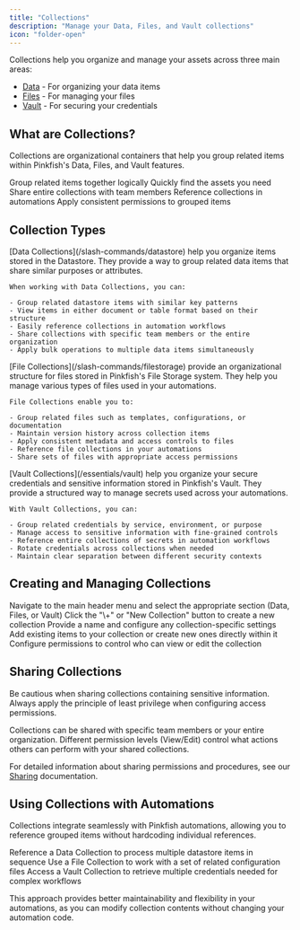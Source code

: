 ```yaml
---
title: "Collections"
description: "Manage your Data, Files, and Vault collections"
icon: "folder-open"
---
```


Collections help you organize and manage your assets across three main areas:
- [Data](/slash-commands/datastore) - For organizing your data items
- [Files](/slash-commands/filestorage) - For managing your files
- [Vault](/essentials/vault) - For securing your credentials


## What are Collections?

Collections are organizational containers that help you group related items within Pinkfish's Data, Files, and Vault features.

<CardGroup cols="2">
  <Card title="Improved Organization" icon="folder-tree">
    Group related items together logically
  </Card>
  <Card title="Easier Discovery" icon="magnifying-glass">
    Quickly find the assets you need
  </Card>
  <Card title="Enhanced Collaboration" icon="users">
    Share entire collections with team members
  </Card>
  <Card title="Streamlined Workflows" icon="gears">
    Reference collections in automations
  </Card>
  <Card title="Better Governance" icon="shield-check">
    Apply consistent permissions to grouped items
  </Card>
</CardGroup>

## Collection Types

<Tabs>
  <Tab title="Data Collections">
    [Data Collections](/slash-commands/datastore) help you organize items stored in the Datastore. They provide a way to group related data items that share similar purposes or attributes.

    When working with Data Collections, you can:

    - Group related datastore items with similar key patterns
    - View items in either document or table format based on their structure
    - Easily reference collections in automation workflows
    - Share collections with specific team members or the entire organization
    - Apply bulk operations to multiple data items simultaneously
  </Tab>
  <Tab title="File Collections">
    [File Collections](/slash-commands/filestorage) provide an organizational structure for files stored in Pinkfish's File Storage system. They help you manage various types of files used in your automations.

    File Collections enable you to:

    - Group related files such as templates, configurations, or documentation
    - Maintain version history across collection items
    - Apply consistent metadata and access controls to files
    - Reference file collections in your automations
    - Share sets of files with appropriate access permissions
  </Tab>
  <Tab title="Vault Collections">
    [Vault Collections](/essentials/vault) help you organize your secure credentials and sensitive information stored in Pinkfish's Vault. They provide a structured way to manage secrets used across your automations.

    With Vault Collections, you can:

    - Group related credentials by service, environment, or purpose
    - Manage access to sensitive information with fine-grained controls
    - Reference entire collections of secrets in automation workflows
    - Rotate credentials across collections when needed
    - Maintain clear separation between different security contexts
  </Tab>
</Tabs>

## Creating and Managing Collections

<Steps>
  <Step title="Access Collections">
    Navigate to the main header menu and select the appropriate section (Data, Files, or Vault)
  </Step>
  <Step title="Create a Collection">
    Click the "\+" or "New Collection" button to create a new collection
  </Step>
  <Step title="Name and Configure">
    Provide a name and configure any collection-specific settings
  </Step>
  <Step title="Add Items">
    Add existing items to your collection or create new ones directly within it
  </Step>
  <Step title="Manage Access">
    Configure permissions to control who can view or edit the collection
  </Step>
</Steps>

## Sharing Collections

<Warning>
  Be cautious when sharing collections containing sensitive information. Always apply the principle of least privilege when configuring access permissions.
</Warning>

Collections can be shared with specific team members or your entire organization. Different permission levels (View/Edit) control what actions others can perform with your shared collections.

For detailed information about sharing permissions and procedures, see our [Sharing](/essentials/sharing) documentation.

## Using Collections with Automations

Collections integrate seamlessly with Pinkfish automations, allowing you to reference grouped items without hardcoding individual references.

<CardGroup cols="3">
  <Card title="Data Processing" icon="database">
    Reference a Data Collection to process multiple datastore items in sequence
  </Card>
  <Card title="Configuration Management" icon="gears">
    Use a File Collection to work with a set of related configuration files
  </Card>
  <Card title="Secure Access" icon="lock">
    Access a Vault Collection to retrieve multiple credentials needed for complex workflows
  </Card>
</CardGroup>

This approach provides better maintainability and flexibility in your automations, as you can modify collection contents without changing your automation code.